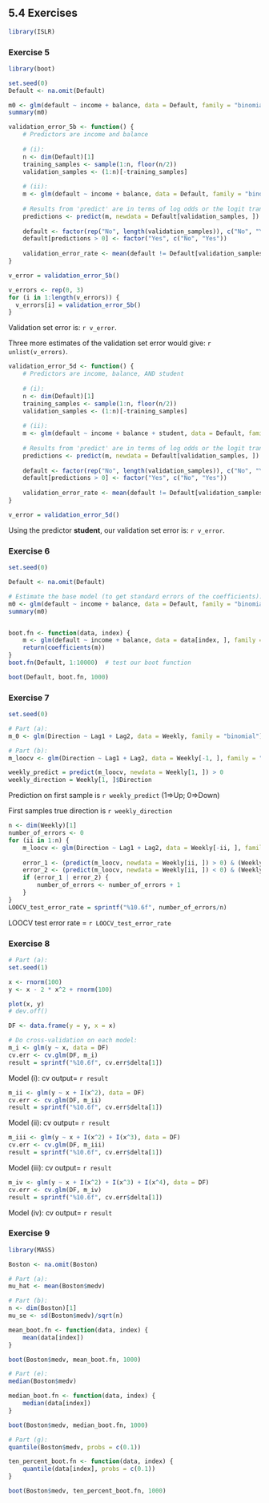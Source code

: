 ## 5.4 Exercises

```r
library(ISLR)
```

### Exercise 5
```r
library(boot)

set.seed(0)
Default <- na.omit(Default)

m0 <- glm(default ~ income + balance, data = Default, family = "binomial")
summary(m0)

validation_error_5b <- function() {
    # Predictors are income and balance
    
    # (i):
    n <- dim(Default)[1]
    training_samples <- sample(1:n, floor(n/2))
    validation_samples <- (1:n)[-training_samples]
    
    # (ii):
    m <- glm(default ~ income + balance, data = Default, family = "binomial", subset = training_samples)
    
    # Results from 'predict' are in terms of log odds or the logit tranformation of the probabilities
    predictions <- predict(m, newdata = Default[validation_samples, ])
    
    default <- factor(rep("No", length(validation_samples)), c("No", "Yes"))
    default[predictions > 0] <- factor("Yes", c("No", "Yes"))
    
    validation_error_rate <- mean(default != Default[validation_samples, ]$default)
}

v_error = validation_error_5b()

v_errors <- rep(0, 3)
for (i in 1:length(v_errors)) {
  v_errors[i] = validation_error_5b()
}
```

Validation set error is: `r v_error`.

Three more estimates of the validation set error would give: `r unlist(v_errors)`.

```r
validation_error_5d <- function() {
    # Predictors are income, balance, AND student
    
    # (i):
    n <- dim(Default)[1]
    training_samples <- sample(1:n, floor(n/2))
    validation_samples <- (1:n)[-training_samples]
    
    # (ii):
    m <- glm(default ~ income + balance + student, data = Default, family = "binomial", subset = training_samples)
    
    # Results from 'predict' are in terms of log odds or the logit tranformation of the probabilities
    predictions <- predict(m, newdata = Default[validation_samples, ])
    
    default <- factor(rep("No", length(validation_samples)), c("No", "Yes"))
    default[predictions > 0] <- factor("Yes", c("No", "Yes"))
    
    validation_error_rate <- mean(default != Default[validation_samples, ]$default)
}

v_error = validation_error_5d()
```

Using the predictor **student**, our validation set error is: `r v_error`.

### Exercise 6
```r
set.seed(0)

Default <- na.omit(Default)

# Estimate the base model (to get standard errors of the coefficients):
m0 <- glm(default ~ income + balance, data = Default, family = "binomial")
summary(m0)


boot.fn <- function(data, index) {
    m <- glm(default ~ income + balance, data = data[index, ], family = "binomial")
    return(coefficients(m))
}
boot.fn(Default, 1:10000)  # test our boot function

boot(Default, boot.fn, 1000)
```

### Exercise 7
```r
set.seed(0)

# Part (a):
m_0 <- glm(Direction ~ Lag1 + Lag2, data = Weekly, family = "binomial")

# Part (b):
m_loocv <- glm(Direction ~ Lag1 + Lag2, data = Weekly[-1, ], family = "binomial")

weekly_predict = predict(m_loocv, newdata = Weekly[1, ]) > 0
weekly_direction = Weekly[1, ]$Direction
```

Prediction on first sample is `r weekly_predict` (1=>Up; 0=>Down)

First samples true direction is `r weekly_direction`

```r
n <- dim(Weekly)[1]
number_of_errors <- 0
for (ii in 1:n) {
    m_loocv <- glm(Direction ~ Lag1 + Lag2, data = Weekly[-ii, ], family = "binomial")
    
    error_1 <- (predict(m_loocv, newdata = Weekly[ii, ]) > 0) & (Weekly[ii, ]$Direction == "Down")
    error_2 <- (predict(m_loocv, newdata = Weekly[ii, ]) < 0) & (Weekly[ii, ]$Direction == "Up")
    if (error_1 | error_2) {
        number_of_errors <- number_of_errors + 1
    }
}
LOOCV_test_error_rate = sprintf("%10.6f", number_of_errors/n)
```

LOOCV test error rate = `r LOOCV_test_error_rate`

### Exercise 8
```r
# Part (a):
set.seed(1)

x <- rnorm(100)
y <- x - 2 * x^2 + rnorm(100)

plot(x, y)
# dev.off()

DF <- data.frame(y = y, x = x)

# Do cross-validation on each model:
m_i <- glm(y ~ x, data = DF)
cv.err <- cv.glm(DF, m_i)
result = sprintf("%10.6f", cv.err$delta[1])
```

Model (i): cv output= `r result`

```r
m_ii <- glm(y ~ x + I(x^2), data = DF)
cv.err <- cv.glm(DF, m_ii)
result = sprintf("%10.6f", cv.err$delta[1])
```

Model (ii): cv output= `r result`


```r
m_iii <- glm(y ~ x + I(x^2) + I(x^3), data = DF)
cv.err <- cv.glm(DF, m_iii)
result = sprintf("%10.6f", cv.err$delta[1])
```

Model (iii): cv output= `r result`

```r
m_iv <- glm(y ~ x + I(x^2) + I(x^3) + I(x^4), data = DF)
cv.err <- cv.glm(DF, m_iv)
result = sprintf("%10.6f", cv.err$delta[1])
```

Model (iv): cv output= `r result`

### Exercise 9

```r
library(MASS)

Boston <- na.omit(Boston)

# Part (a):
mu_hat <- mean(Boston$medv)

# Part (b):
n <- dim(Boston)[1]
mu_se <- sd(Boston$medv)/sqrt(n)

mean_boot.fn <- function(data, index) {
    mean(data[index])
}

boot(Boston$medv, mean_boot.fn, 1000)

# Part (e):
median(Boston$medv)

median_boot.fn <- function(data, index) {
    median(data[index])
}

boot(Boston$medv, median_boot.fn, 1000)

# Part (g):
quantile(Boston$medv, probs = c(0.1))

ten_percent_boot.fn <- function(data, index) {
    quantile(data[index], probs = c(0.1))
}

boot(Boston$medv, ten_percent_boot.fn, 1000)
``` 


